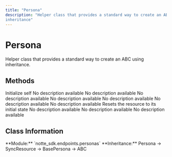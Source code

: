 ```yaml
---
title: "Persona"
description: "Helper class that provides a standard way to create an ABC using
inheritance"
---
```


# Persona

Helper class that provides a standard way to create an ABC using
inheritance.

## Methods

<CardGroup cols={2}>
  <Card
    title="__init__"
    icon="function"
    href="__init__"
  >
    Initialize self
  </Card>
  <Card
    title="aemails"
    icon="function"
    href="aemails"
  >
    No description available
  </Card>
  <Card
    title="asms"
    icon="function"
    href="asms"
  >
    No description available
  </Card>
  <Card
    title="create"
    icon="function"
    href="create"
  >
    No description available
  </Card>
  <Card
    title="create_number"
    icon="function"
    href="create_number"
  >
    No description available
  </Card>
  <Card
    title="delete"
    icon="function"
    href="delete"
  >
    No description available
  </Card>
  <Card
    title="delete_number"
    icon="function"
    href="delete_number"
  >
    No description available
  </Card>
  <Card
    title="emails"
    icon="function"
    href="emails"
  >
    No description available
  </Card>
  <Card
    title="reset"
    icon="function"
    href="reset"
  >
    Resets the resource to its initial state
  </Card>
  <Card
    title="sms"
    icon="function"
    href="sms"
  >
    No description available
  </Card>
  <Card
    title="start"
    icon="function"
    href="start"
  >
    No description available
  </Card>
  <Card
    title="stop"
    icon="function"
    href="stop"
  >
    No description available
  </Card>
</CardGroup>

## Class Information

<Info>
**Module:** `notte_sdk.endpoints.personas`
**Inheritance:** Persona → SyncResource → BasePersona → ABC
</Info>
